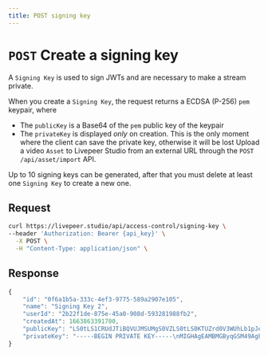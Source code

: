 ```yaml
---
title: POST signing key
---
```


# `POST` Create a signing key

A `Signing Key` is used to sign JWTs and are necessary to make a stream private.

When you create a `Signing Key`, the request returns a ECDSA (P-256) `pem` keypair, where
- The `publicKey` is a Base64 of the `pem` public key of the keypair
- The `privateKey` is displayed *only* on creation. This is the only moment where the client can save the private key, otherwise it will be lost
Upload a video `Asset` to Livepeer Studio from an external URL through the
`POST /api/asset/import` API.

Up to 10 signing keys can be generated, after that you must delete at least one `Signing Key` to create a new one.

## Request

```bash
curl https://livepeer.studio/api/access-control/signing-key \
--header 'Authorization: Bearer {api_key}' \
  -X POST \
  -H "Content-Type: application/json" \
```

## Response

```jsx
{
    "id": "0f6a1b5a-333c-4ef3-9775-589a2907e105",
    "name": "Signing Key 2",
    "userId": "2b22f1de-875e-45a0-908d-593281988fb2",
    "createdAt": 1663863391700,
    "publicKey": "LS0tLS1CRUdJTiBQVUJMSUMgS0VZLS0tLS0KTUZrd0V3WUhLb1pJemowQ0FRWUlLb1pJemowREFRY0RRZ0FFeVlZZGNKL0tFbUIrWjAvb29sbXJ2bXNlblRiNgpnc1FuQmhnRVhmdkhycDgxNFg0b0lBbVg1VjlnZzhEclJLUFRhNWxlRkhRYm5LQ0VvTk1NckoxK2F3PT0KLS0tLS1FTkQgUFVCTElDIEtFWS0tLS0tCg==",
    "privateKey": "-----BEGIN PRIVATE KEY-----\nMIGHAgEAMBMGByqGSM49AgEGCCqGSM49AwEHBG0wawIBAQQg+Sebp896yp2JZouz\n9v1hlnu5ivJMp0CeXzxEr/6ZTL2hRANCAATJhh1wn8oSYH5nT+iiWau+ax6dNvqC\nxCcGGARd+8eunzXhfiggCZflX2CDwOtEo9NrmV4UdBucoISg0wysnX5r\n-----END PRIVATE KEY-----\n"
}
```
